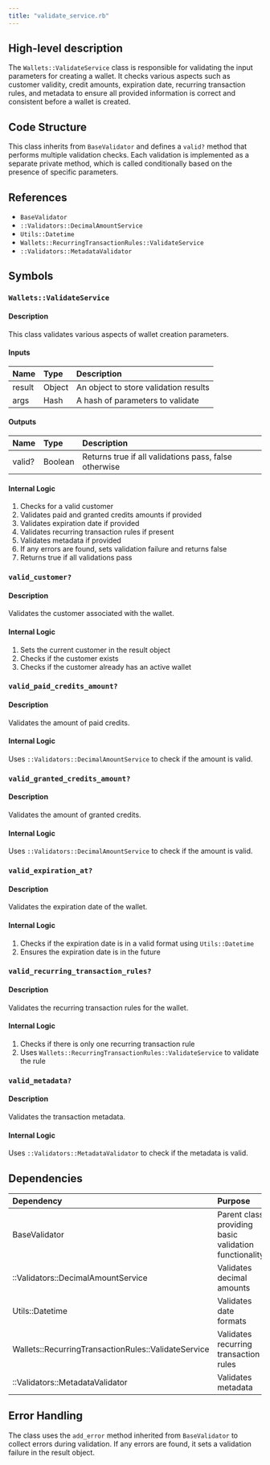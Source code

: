```yaml
---
title: "validate_service.rb"
---
```


## High-level description
The `Wallets::ValidateService` class is responsible for validating the input parameters for creating a wallet. It checks various aspects such as customer validity, credit amounts, expiration date, recurring transaction rules, and metadata to ensure all provided information is correct and consistent before a wallet is created.

## Code Structure
This class inherits from `BaseValidator` and defines a `valid?` method that performs multiple validation checks. Each validation is implemented as a separate private method, which is called conditionally based on the presence of specific parameters.

## References
- `BaseValidator`
- `::Validators::DecimalAmountService`
- `Utils::Datetime`
- `Wallets::RecurringTransactionRules::ValidateService`
- `::Validators::MetadataValidator`

## Symbols

### `Wallets::ValidateService`
#### Description
This class validates various aspects of wallet creation parameters.

#### Inputs
| Name | Type | Description |
|:-----|:-----|:------------|
| result | Object | An object to store validation results |
| args | Hash | A hash of parameters to validate |

#### Outputs
| Name | Type | Description |
|:-----|:-----|:------------|
| valid? | Boolean | Returns true if all validations pass, false otherwise |

#### Internal Logic
1. Checks for a valid customer
2. Validates paid and granted credits amounts if provided
3. Validates expiration date if provided
4. Validates recurring transaction rules if present
5. Validates metadata if provided
6. If any errors are found, sets validation failure and returns false
7. Returns true if all validations pass

### `valid_customer?`
#### Description
Validates the customer associated with the wallet.

#### Internal Logic
1. Sets the current customer in the result object
2. Checks if the customer exists
3. Checks if the customer already has an active wallet

### `valid_paid_credits_amount?`
#### Description
Validates the amount of paid credits.

#### Internal Logic
Uses `::Validators::DecimalAmountService` to check if the amount is valid.

### `valid_granted_credits_amount?`
#### Description
Validates the amount of granted credits.

#### Internal Logic
Uses `::Validators::DecimalAmountService` to check if the amount is valid.

### `valid_expiration_at?`
#### Description
Validates the expiration date of the wallet.

#### Internal Logic
1. Checks if the expiration date is in a valid format using `Utils::Datetime`
2. Ensures the expiration date is in the future

### `valid_recurring_transaction_rules?`
#### Description
Validates the recurring transaction rules for the wallet.

#### Internal Logic
1. Checks if there is only one recurring transaction rule
2. Uses `Wallets::RecurringTransactionRules::ValidateService` to validate the rule

### `valid_metadata?`
#### Description
Validates the transaction metadata.

#### Internal Logic
Uses `::Validators::MetadataValidator` to check if the metadata is valid.

## Dependencies
| Dependency | Purpose |
|:-----------|:--------|
| BaseValidator | Parent class providing basic validation functionality |
| ::Validators::DecimalAmountService | Validates decimal amounts |
| Utils::Datetime | Validates date formats |
| Wallets::RecurringTransactionRules::ValidateService | Validates recurring transaction rules |
| ::Validators::MetadataValidator | Validates metadata |

## Error Handling
The class uses the `add_error` method inherited from `BaseValidator` to collect errors during validation. If any errors are found, it sets a validation failure in the result object.